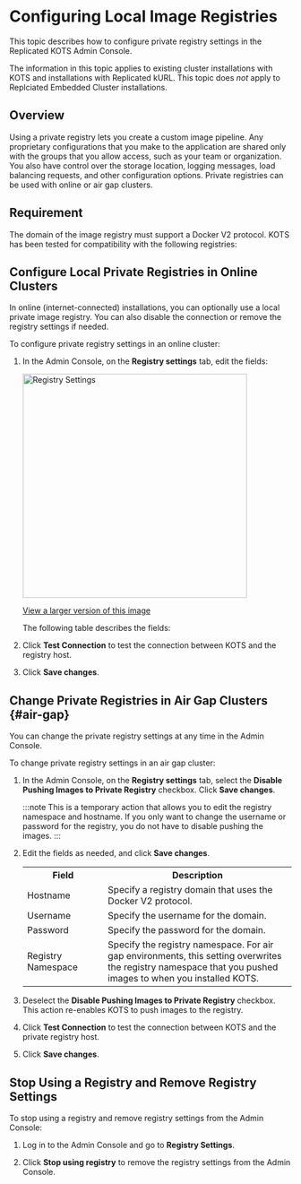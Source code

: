 
# Configuring Local Image Registries

This topic describes how to configure private registry settings in the Replicated KOTS Admin Console.

The information in this topic applies to existing cluster installations with KOTS and installations with Replicated kURL. This topic does _not_ apply to Replciated Embedded Cluster installations.

## Overview

Using a private registry lets you create a custom image pipeline. Any proprietary configurations that you make to the application are shared only with the groups that you allow access, such as your team or organization. You also have control over the storage location, logging messages, load balancing requests, and other configuration options. Private registries can be used with online or air gap clusters.

## Requirement

The domain of the image registry must support a Docker V2 protocol. KOTS has been tested for compatibility with the following registries:

<DockerCompatibility/>

## Configure Local Private Registries in Online Clusters

In online (internet-connected) installations, you can optionally use a local private image registry. You can also disable the connection or remove the registry settings if needed.

To configure private registry settings in an online cluster:

1. In the Admin Console, on the **Registry settings** tab, edit the fields:
    
    <img src="/images/registry-settings.png" alt="Registry Settings" width="400"></img>

    [View a larger version of this image](/images/registry-settings.png)

    The following table describes the fields:

    <ImageRegistrySettings/>

1. Click **Test Connection** to test the connection between KOTS and the registry host.

1. Click **Save changes**.

## Change Private Registries in Air Gap Clusters {#air-gap}

You can change the private registry settings at any time in the Admin Console.

To change private registry settings in an air gap cluster:

1. In the Admin Console, on the **Registry settings** tab, select the **Disable Pushing Images to Private Registry** checkbox. Click **Save changes**. 

   :::note
   This is a temporary action that allows you to edit the registry namespace and hostname. If you only want to change the username or password for the registry, you do not have to disable pushing the images.
   :::

1. Edit the fields as needed, and click **Save changes**.

     <table>
      <tr>
        <th width="30%">Field</th>
        <th width="70%">Description</th>
      </tr>
      <tr>
        <td>Hostname</td>
        <td>Specify a registry domain that uses the Docker V2 protocol.</td>
      </tr>
      <tr>
        <td>Username</td>
        <td>Specify the username for the domain.</td>
      </tr>
      <tr>
        <td>Password</td>
        <td>Specify the password for the domain.</td>
      </tr>
      <tr>
        <td>Registry Namespace</td>
        <td>Specify the registry namespace. For air gap environments, this setting overwrites the registry namespace that you pushed images to when you installed KOTS.</td>
      </tr>
     </table>

1. Deselect the **Disable Pushing Images to Private Registry** checkbox. This action re-enables KOTS to push images to the registry.

1. Click **Test Connection** to test the connection between KOTS and the private registry host.

1. Click **Save changes**.

## Stop Using a Registry and Remove Registry Settings

To stop using a registry and remove registry settings from the Admin Console:

1. Log in to the Admin Console and go to **Registry Settings**.

1. Click **Stop using registry** to remove the registry settings from the Admin Console.